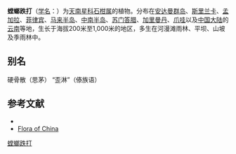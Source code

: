{{Speciesbox
| name = 螳螂跌打
| status = 
| status_system = 
| image = Pothos scandens 01.JPG
| genus = Pothos
| species = scandens
| authority = L.
}}

'''螳螂跌打'''（[[学名|学名]]：{{lang|la|''Pothos scandens''}}）为[[天南星科|天南星科]][[石柑属|石柑属]]的植物。分布在[[安达曼群岛|安达曼群岛]]、[[斯里兰卡|斯里兰卡]]、[[孟加拉|孟加拉]]、[[菲律宾|菲律宾]]、[[马来半岛|马来半岛]]、[[中南半岛|中南半岛]]、[[苏门答腊|苏门答腊]]、[[加里曼丹|加里曼丹]]、[[爪哇|爪哇]]以及[[中国大陆|中国大陆]]的[[云南|云南]]等地，生长于海拔200米至1,000米的地区，多生在河漫滩雨林、平坝、山坡及季雨林中。

== 别名 ==
硬骨散（思茅） “歪淋”（傣族语）

== 参考文献 ==
<div class="references-small">
* {{FRPS|螳螂跌打}}
* [http://foc.eflora.cn/content.aspx?TaxonId=200027309 Flora of China] {{Wayback|url=http://foc.eflora.cn/content.aspx?TaxonId=200027309 |date=20160304185501 }}
</div>
{{Taxonbar|from=Q15225108}}

{{DEFAULTSORT:Pothos scandens}}
[[Category:石柑属|螳螂跌打]]


{{Araceae-stub}}